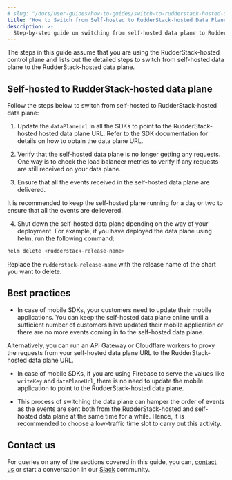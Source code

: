 ```yaml
---
# slug: "/docs/user-guides/how-to-guides/switch-to-rudderstack-hosted-data-plane"
title: "How to Switch from Self-hosted to RudderStack-hosted Data Plane"
description: >-
  Step-by-step guide on switching from self-hosted data plane to RudderStack-hosted data plane.
---
```


The steps in this guide assume that you are using the RudderStack-hosted control plane and lists out the detailed steps to switch from self-hosted data plane to the RudderStack-hosted data plane.

## Self-hosted to RudderStack-hosted data plane 

Follow the steps below to switch from self-hosted to RudderStack-hosted data plane:

1. Update the `dataPlaneUrl` in all the SDKs to point to the RudderStack-hosted hosted data plane URL. Refer to the <Link to="/sources/sdks/">SDK documentation</Link> for details on how to obtain the data plane URL.

2. Verify that the self-hosted data plane is no longer getting any requests. One way is to check the load balancer metrics to verify if any requests are still received on your data plane.

3. Ensure that all the events received in the self-hosted data plane are delivered. 

<div class="infoBlock">
It is recommended to keep the self-hosted plane running for a day or two to ensure that all the events are delievered.
</div>

4. Shut down the self-hosted data plane dpending on the way of your deployment. For example, if you have deployed the data plane using helm, run the following command:

```BASH
helm delete <rudderstack-release-name>
```

<div class="infoBlock">
Replace the <code class="inline-code">rudderstack-release-name</code> with the release name of the chart you want to delete.
</div>

## Best practices

* In case of mobile SDKs, your customers need to update their mobile applications. You can keep the self-hosted data plane online until a sufficient number of customers have updated their mobile application or there are no more events coming in to the self-hosted data plane.

Alternatively, you can run an API Gateway or Cloudflare workers to proxy the requests from your self-hosted data plane URL to the RudderStack-hosted data plane URL.

* In case of mobile SDKs, if you are using Firebase to serve the values like `writeKey` and `dataPlaneUrl`, there is no need to update the mobile application to point to the RudderStack-hosted data plane.

* This process of switching the data plane can hamper the order of events as the events are sent both from the RudderStack-hosted and self-hosted data plane at the same time for a while. Hence, it is recommended to choose a low-traffic time slot to carry out this activity.

## Contact us

For queries on any of the sections covered in this guide, you can, [contact us](mailto:%20docs@rudderstack.com) or start a conversation in our [Slack](https://rudderstack.com/join-rudderstack-slack-community) community.
